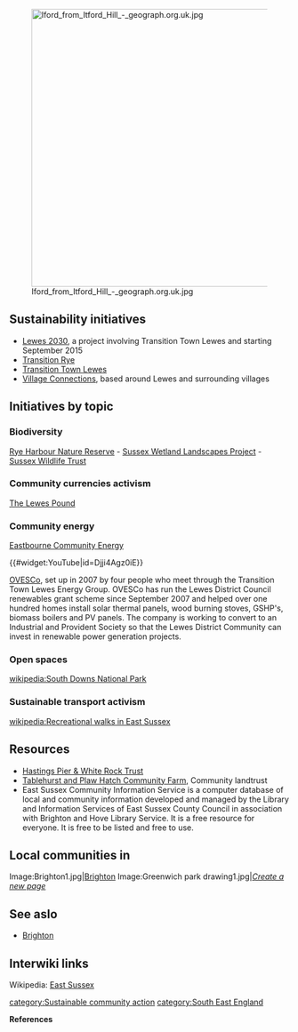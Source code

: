 [[File:Iford from Itford Hill - geograph.org.uk.jpg|right|500px]]
== Sustainability initiatives ==
*[http://www.transitiontownlewes.org/lewes-2030.html Lewes 2030], a project involving Transition Town Lewes and starting September 2015
*[http://www.transitionrye.org.uk/ Transition Rye]
*[http://www.transitiontownlewes.org/ Transition Town Lewes]
*[http://villageconnections.ning.com/ Village Connections], based around Lewes and surrounding villages

== Initiatives by topic ==

=== Biodiversity ===

[http://www.wildrye.info/reserve/ Rye Harbour Nature Reserve] - [http://www.sussexotters.org/ Sussex Wetland Landscapes Project] - [http://www.sussexwildlifetrust.org.uk/ Sussex Wildlife Trust]

=== Community currencies activism ===

[http://www.thelewespound.org/ The Lewes Pound]

=== Community energy ===

[http://www.e-ce.co.uk/ Eastbourne Community Energy]

{{#widget:YouTube|id=Djji4Agz0iE}}

[http://www.ovesco.co.uk/ OVESCo], set up in 2007 by four people who meet through the Transition Town Lewes Energy Group. OVESCo has run the Lewes District Council renewables grant scheme since September 2007 and helped over one hundred homes install solar thermal panels, wood burning stoves, GSHP's, biomass boilers and PV panels. The company is working to convert to an Industrial and Provident Society so that the Lewes District Community can invest in renewable power generation projects. {{W|ESCO#Examples}}

=== Open spaces ===

[[wikipedia:South Downs National Park]]

=== Sustainable transport activism ===

[[wikipedia:Recreational walks in East Sussex]]

== Resources ==
*[http://hpwrt.co.uk/ Hastings Pier & White Rock Trust]
*[http://www.tablehurstandplawhatch.co.uk/ Tablehurst and Plaw Hatch Community Farm], Community landtrust
* East Sussex Community Information Service is a computer database of local and community information developed and managed by the Library and Information Services of East Sussex County Council in association with Brighton and Hove Library Service. It is a free resource for everyone. It is free to be listed and free to use. {{W|ESCIS}} 

== Local communities in {{PAGENAME}} ==

<gallery>
Image:Brighton1.jpg|[[Brighton]]
Image:Greenwich park drawing1.jpg|[[Help:Creating a page|''Create a new page'']] 
</gallery>

== See aslo ==
*[[Brighton]]

== Interwiki links ==
Wikipedia: [[wikipedia:East Sussex|East Sussex]]


{{scaendmenu}}
[[category:Sustainable community action]]
[[category:South East England]]

'''References'''
{{Attrib sca ref|East Sussex}}
<references/>